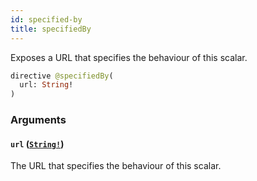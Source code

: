 ```yaml
---
id: specified-by
title: specifiedBy
---
```


Exposes a URL that specifies the behaviour of this scalar.

```graphql
directive @specifiedBy(
  url: String!
)
```

### Arguments

#### `url` ([`String!`](/developers/supplier-apis/supply-api/graphql/reference/scalars/string))

The URL that specifies the behaviour of this scalar.
